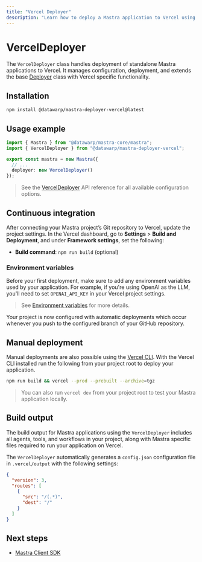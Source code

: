 ```yaml
---
title: "Vercel Deployer"
description: "Learn how to deploy a Mastra application to Vercel using the Mastra VercelDeployer"
---
```



# VercelDeployer

The `VercelDeployer` class handles deployment of standalone Mastra applications to Vercel. It manages configuration, deployment, and extends the base [Deployer](/reference/deployer/deployer) class with Vercel specific functionality.

## Installation

```bash copy
npm install @datawarp/mastra-deployer-vercel@latest
```

## Usage example

```typescript filename="src/mastra/index.ts" showLineNumbers copy
import { Mastra } from "@datawarp/mastra-core/mastra";
import { VercelDeployer } from "@datawarp/mastra-deployer-vercel";

export const mastra = new Mastra({
  // ...
  deployer: new VercelDeployer()
});
```

> See the [VercelDeployer](/reference/deployer/vercel) API reference for all available configuration options.

## Continuous integration

After connecting your Mastra project’s Git repository to Vercel, update the project settings. In the Vercel dashboard, go to **Settings** > **Build and Deployment**, and under **Framework settings**, set the following:

- **Build command**: `npm run build` (optional)

### Environment variables

Before your first deployment, make sure to add any environment variables used by your application. For example, if you're using OpenAI as the LLM, you'll need to set `OPENAI_API_KEY` in your Vercel project settings.

> See [Environment variables](https://vercel.com/docs/environment-variables) for more details.

Your project is now configured with automatic deployments which occur whenever you push to the configured branch of your GitHub repository.

## Manual deployment

Manual deployments are also possible using the [Vercel CLI](https://vercel.com/docs/cli). With the Vercel CLI installed run the following from your project root to deploy your application.

```bash copy
npm run build && vercel --prod --prebuilt --archive=tgz
```

> You can also run `vercel dev` from your project root to test your Mastra application locally.

## Build output

The build output for Mastra applications using the `VercelDeployer` includes all agents, tools, and workflows in your project, along with Mastra specific files required to run your application on Vercel.

<FileTree>
  <FileTree.Folder name=".vercel" defaultOpen>
    <FileTree.Folder name="output" defaultOpen>
      <FileTree.Folder name="functions" defaultOpen>
        <FileTree.Folder name="index.func" defaultOpen>
          <FileTree.File name="index.mjs" />
        </FileTree.Folder>
      </FileTree.Folder>
      <FileTree.File name="config.json" />
    </FileTree.Folder>
  </FileTree.Folder>
  <FileTree.File name="package.json" />
</FileTree>


The `VercelDeployer` automatically generates a `config.json` configuration file in `.vercel/output` with the following settings:

```json
{
  "version": 3,
  "routes": [
    {
      "src": "/(.*)",
      "dest": "/"
    }
  ]
}
```

## Next steps

- [Mastra Client SDK](/docs/client-js/overview)
